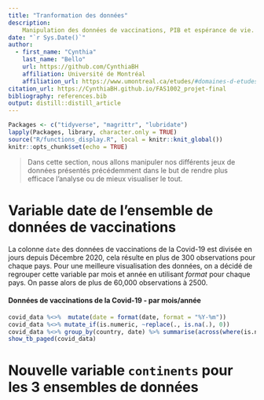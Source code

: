 ```yaml
---
title: "Tranformation des données"
description:
    Manipulation des données de vaccinations, PIB et espérance de vie.
date: "`r Sys.Date()`"
author:
  - first_name: "Cynthia"
    last_name: "Bello"
    url: https://github.com/CynthiaBH
    affiliation: Université de Montréal
    affiliation_url: https://www.umontreal.ca/etudes/#domaines-d-etudes
citation_url: https://CynthiaBH.github.io/FAS1002_projet-final
bibliography: references.bib
output: distill::distill_article
---
```


```r
Packages <- c("tidyverse", "magrittr", "lubridate")
lapply(Packages, library, character.only = TRUE)
source("R/functions_display.R", local = knitr::knit_global())
knitr::opts_chunk$set(echo = TRUE)

```

> Dans cette section, nous allons manipuler nos différents jeux de données présentés précédemment dans le but de rendre plus efficace l'analyse ou de mieux visualiser le tout.

# Variable date de l'ensemble de données de vaccinations

La colonne `date` des données de vaccinations de la Covid-19 est divisée en jours depuis Décembre 2020, cela résulte en plus de 300 observations pour chaque pays. Pour une meilleure visualisation des données, on a décidé de regrouper cette variable par mois et année en utilisant *format* pour chaque pays. On passe alors de plus de 60,000 observations à 2500.

#### Données de vaccinations de la Covid-19 - par mois/année

```r
covid_data %<>%  mutate(date = format(date, format = "%Y-%m"))
covid_data %<>% mutate_if(is.numeric, ~replace(., is.na(.), 0)) 
covid_data %<>% group_by(country, date) %>% summarise(across(where(is.numeric),sum))
show_tb_paged(covid_data)

```

# Nouvelle variable `continents` pour les 3 ensembles de données

# 
